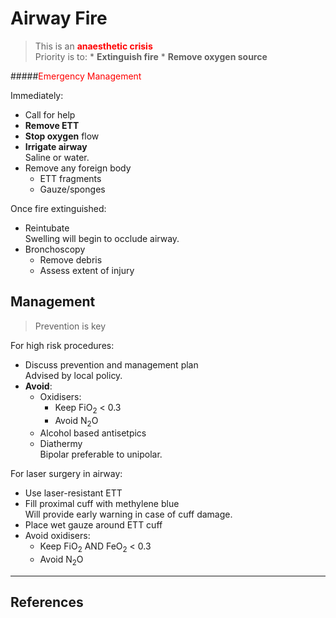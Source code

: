 # Airway Fire


> This is an <span style="color:red">**anaesthetic crisis**</span>  
> Priority is to:
>* **Extinguish fire**
>* **Remove oxygen source**

#####<span style="color:red">Emergency Management</span>

Immediately:

* Call for help
* **Remove ETT**
* **Stop oxygen** flow
* **Irrigate airway**  
Saline or water.
* Remove any foreign body
	* ETT fragments
	* Gauze/sponges


Once fire extinguished:

* Reintubate  
Swelling will begin to occlude airway.
* Bronchoscopy
	* Remove debris
	* Assess extent of injury



## Management

>Prevention is key

For high risk procedures:

* Discuss prevention and management plan  
Advised by local policy.
* **Avoid**:
	* Oxidisers:
		* Keep FiO~2~ < 0.3
		* Avoid N~2~O
	* Alcohol based antisetpics
	* Diathermy  
	Bipolar preferable to unipolar.


For laser surgery in airway:

* Use laser-resistant ETT
* Fill proximal cuff with methylene blue  
Will provide early warning in case of cuff damage.
* Place wet gauze around ETT cuff
* Avoid oxidisers:
	* Keep FiO~2~ AND FeO~2~ < 0.3
	* Avoid N~2~O


---

## References
